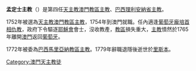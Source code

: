 '''孟定士主教'''（{{lang|pt|D. Barolomeu Manuel Mendes dos Reis}}）是第四任[[天主教澳門教區|天主教澳門教區]][[主教|主教]]、[[巴西|巴西]][[理利安納省|理利安納省]][[主教|主教]]。

1752年被選為[[天主教澳門教區|天主教澳門教區]][[主教|主教]]，1754年到澳門就職。任內適逢[[葡萄牙|葡萄牙]][[龐培首相仇教|龐培首相仇教]]，政府下令驅逐[[耶穌會|耶穌會]]會士，沒收教產，[[教區|教區]]損失重大，[[主教|主教]]憤然於1765年離開[[澳門|澳門]]返回[[葡萄牙|葡萄牙]]。

1772年被委為[[巴西|巴西]][[天主教馬里亞納總教區|馬里亞納教區]][[主教|主教]]。1779年辭職退隱後逝世於[[里斯本|里斯本]]。

{{天主教澳門教區主教}}
{{Reli-bio-stub}}
[[Category:澳門天主教徒|Category:澳門天主教徒]]